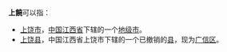 '''上饒'''可以指：
* [[上饶市|上饶市]]，[[中国|中国]][[江西省|江西省]]下辖的一个[[地级市|地级市]]。
* [[上饶县|上饶县]]，中国江西省上饶市下辖的一个已撤销的[[县|县]]，现为[[广信区|广信区]]。
{{disambig|S|Cat=二字地名消歧义}}